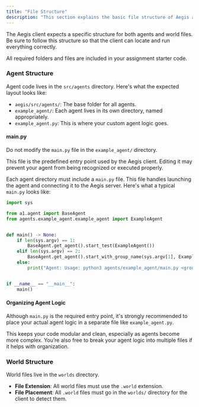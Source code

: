 ```yaml
---
title: "File Structure"
description: "This section explains the basic file structure of Aegis and shows where to find the different components."
---
```


The Aegis client expects a specific structure for both agents and world files. Be sure to follow this structure so that the client can locate and run everything correctly.

All required folders and files are included in your assignment starter code.

### Agent Structure

Agent code lives in the `src/agents` directory. Here's what the expected layout looks like:

<Tree>
  <TreeItem name="aegis" type="folder">
    <TreeItem name="src" type="folder">
      <TreeItem name="agents" type="folder">
        <TreeItem name="example_agent" type="folder">
          <TreeItem name="example_agent.py" />
          <TreeItem name="main.py" />
        </TreeItem>
      </TreeItem>
    </TreeItem>
  </TreeItem>
</Tree>

- `aegis/src/agents/`: The base folder for all agents.
- `example_agent/`: Each agent lives in its own directory, named appropriately.
- `example_agent.py`: This is where your custom agent logic goes.

#### main.py

<Admonition variant="danger" title="Don't Edit">

Do not modify the `main.py` file in the `example_agent/` directory.

This file is the predefined entry point used by the Aegis client. Editing it may prevent your agent from being recognized or executed properly.

</Admonition>

Each agent directory must include a `main.py` file. This file handles launching the agent and connecting it to the Aegis server. Here's what a typical `main.py` looks like:

```py
import sys

from a1.agent import BaseAgent
from agents.example_agent.example_agent import ExampleAgent


def main() -> None:
    if len(sys.argv) == 1:
        BaseAgent.get_agent().start_test(ExampleAgent())
    elif len(sys.argv) == 2:
        BaseAgent.get_agent().start_with_group_name(sys.argv[1], ExampleAgent())
    else:
        print("Agent: Usage: python3 agents/example_agent/main.py <groupname>")


if __name__ == "__main__":
    main()
```

#### Organizing Agent Logic

Although `main.py` is the required entry point, it's strongly recommended to place your actual agent logic in a separate file like `example_agent.py`.

This keeps your code modular and clean, especially as agents become more complex. You’re also free to break your agent logic into multiple files if it helps with organization.

### World Structure

World files live in the `worlds` directory.

<Tree>
  <TreeItem name="aegis" type="folder">
    <TreeItem name="worlds" type="folder">
      <TreeItem name="ExampleWorld.world" />
    </TreeItem>
  </TreeItem>
</Tree>

- **File Extension**: All world files must use the `.world` extension.
- **File Placement**: All `.world` files must go in the `worlds/` directory for the client to detect them.
